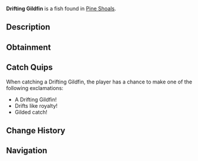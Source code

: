 {{FishInfobox
|image          = Drifting Gildfin.png
|rarity         = Common
|sea            = Second Sea
|location       = [[Pine Shoals]]
|sublocation    = 
|sources        = Fishing Rod
|radar_location = 
|prog_speed     = +15
|xp             = 22
|weather        = Foggy
|time           = Night
|season         = Autumn
|bait           = Shrimp
|base_weight    = 4.5
|base_value     = 35
|weight_range   = 3
|base_chance    = 195
|base_resil     = 75
}}
'''Drifting Gildfin''' is a {{Rarity|Common}} fish found in [[Pine Shoals]].

== Description ==
{{Description|A wanderer that drifts with gilded grace.|Bestiary Entry}}

== Obtainment ==
{{Description|It floats where the currents whisper.|Bestiary Hint}}
{{Fish Availability|
Pine Shoals
|top_rods      = 
Free Spirit Rod\494014.48\404209.28;
Astralhook Rod\488172.25\409902.95;
Resourceful Rod\469893.16\304183.36;
Great Rod of Oscar\468762.87\372473.96;
Azure Of Lagoon\459164.75\383825.41;
Training Rod\426744.02\476319.29;
Flimsy Rod\419159.41\294773.3;
Fischer's Rod\399727.45\275482.98;
Carrot Rod\443402.85\410899.35;
Merchant Rod\416086.18\386742.99;
Wildflower Rod\405400.25\355158.21;
Trident Rod\444086.18\379717.16;
Blazebringer Rod\416598.1\351744.37;
Verdant Shear Rod\414422.74\361007.35;
Steady Rod\400546.98\259489.56;
No-Life Rod\381781.72\335827.66;
Seraphic Rod\362241.92\309736;
Ethereal Prism Rod\357629.33\300370.81;
Challenger's Rod\351772.09\308176.28;
Depthseeker Rod\351759.91\323267.6;
Avalanche Rod\349491.15\322159.3;
Rod Of The Forgotten Fang\348701.19\298892.73;
Volcanic Rod\346369.96\309147.58;
Rod Of The Depths\345221.95\298352.03;
Zeus Rod\345173.64\308079.82;
Rod Of The Exalted One\345040.83\292452.25
|recommended   = Free Spirit Rod
}}

== Catch Quips ==
When catching a Drifting Gildfin, the player has a chance to make one of the following exclamations:
* A Drifting Gildfin!
* Drifts like royalty!
* Gilded catch!

== Change History ==
{{Change History|{{subst:Current Version}}}}

== Navigation ==
{{Fish Navbox|Pine Shoals}}